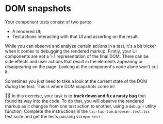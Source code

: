 # DOM snapshots

Your component tests consist of two parts:

- A rendered UI;
- Test actions interacting with that UI and asserting on the result.

While you can observe and analyze certain actions in a test, it's a bit tricker when it comes to debugging the rendered markup. Firstly, your UI components are not a 1-1 representation of the final DOM. There can be side effects and user actions that result in the elements appearing or disappearing on the page. Looking at the component's code alone won't cut it.

Sometimes you just need to take a look at the current state of the DOM _during_ the test. This is where DOM snapshots come in!

👨‍💼 In this exercise, your task is to **track down and fix a nasty bug** that found its way into the code. To do that, you will observe the rendered markup as it changes from one test action to another, using a `debug()` utility function. Complete the instructions in the <InlineFile file="./src/tic-tac-toe.browser.test.tsx">`tic-tac-toe.browser.test.tsx`</InlineFile> test suite and get the tests passing via `npm test`.
